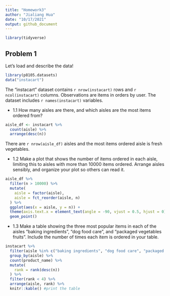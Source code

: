 ```yaml
---
title: "Homework3"
author: "Jialiang Hua"
date: "10/17/2021"
output: github_document
---
```


```r
library(tidyverse)
```


## Problem 1

Let's load and describe the data!

```r
library(p8105.datasets)
data("instacart")
```

The "instacart" dataset contains `r nrow(instacart)` rows and `r ncol(instacart)` columns.
Observations are items in orders by user. The dataset includes `r names(instacart)` variables.

* 1.1 How many aisles are there, and which aisles are the most items ordered from?
```r
aisle_df <- instacart %>% 
  count(aisle) %>% 
  arrange(desc(n))
```

There are `r nrow(aisle_df)` aisles and the most items ordered aisle is fresh vegetables.

* 1.2 Make a plot that shows the number of items ordered in each aisle, limiting this to aisles with more than 10000 items ordered. Arrange aisles sensibly, and organize your plot so others can read it.
```r
aisle_df %>% 
  filter(n > 10000) %>%
  mutate(
    aisle = factor(aisle),
    aisle = fct_reorder(aisle, n)
  ) %>% 
  ggplot(aes(x = aisle, y = n)) +
  theme(axis.text.x = element_text(angle = -90, vjust = 0.5, hjust = 0)) +
  geom_point()
```

* 1.3 Make a table showing the three most popular items in each of the aisles “baking ingredients”, “dog food care”, and “packaged vegetables fruits”. Include the number of times each item is ordered in your table.

```r
instacart %>% 
  filter(aisle %in% c("baking ingredients", "dog food care", "packaged vegetables fruits")) %>% 
  group_by(aisle) %>% 
  count(product_name) %>% 
  mutate(
    rank = rank(desc(n))
  ) %>% 
  filter(rank < 4) %>% 
  arrange(aisle, rank) %>% 
  knitr::kable() #print the table
```











